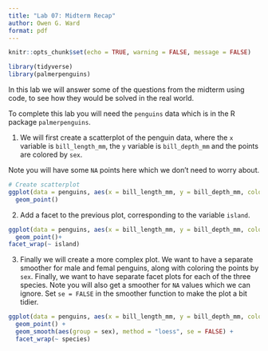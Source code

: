```yaml
---
title: "Lab 07: Midterm Recap"
author: Owen G. Ward
format: pdf
---
```


```r
knitr::opts_chunk$set(echo = TRUE, warning = FALSE, message = FALSE)

library(tidyverse)
library(palmerpenguins)
```

In this lab we will answer some of the questions from the 
midterm using code, to see how they would be solved in the real world.

To complete this lab you will need the `penguins` data which is
in the R package `palmerpenguins`.


1. We will first create a scatterplot of the penguin data, where the
`x` variable is `bill_length_mm`, the `y` variable is 
`bill_depth_mm` and the points are colored by `sex`.

Note you will have some `NA` points here which we don't need to worry about.


```r
# Create scatterplot
ggplot(data = penguins, aes(x = bill_length_mm, y = bill_depth_mm, color = sex)) +
  geom_point()
```


2. Add a facet to the previous plot, corresponding to the variable `island`.

```r
ggplot(data = penguins, aes(x = bill_length_mm, y = bill_depth_mm, color = sex)) +
  geom_point()+
facet_wrap(~ island)
```


3. Finally we will create a more complex plot. 
We want to have a separate smoother for male and femal penguins, 
along with coloring the points by `sex`. Finally, we want to have separate
facet plots for each of the three species. Note you will also get a smoother
for `NA` values which we can ignore. Set `se = FALSE` in the smoother
function to make the plot a bit tidier.

```r

ggplot(data = penguins, aes(x = bill_length_mm, y = bill_depth_mm, color = sex)) +
  geom_point() +
  geom_smooth(aes(group = sex), method = "loess", se = FALSE) +
  facet_wrap(~ species)

```


